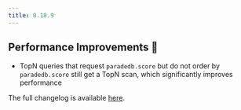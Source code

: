 ```yaml
---
title: 0.18.9
---
```


## Performance Improvements 🚀

- TopN queries that request `paradedb.score` but do not order by `paradedb.score` still get a TopN scan,
  which significantly improves performance

The full changelog is available [here](https://github.com/paradedb/paradedb/releases/tag/v0.18.8).
